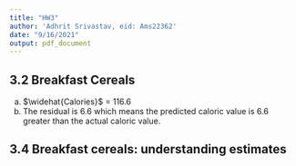 ```yaml
---
title: "HW3"
author: 'Adhrit Srivastav, eid: Ams22362'
date: "9/16/2021"
output: pdf_document
---
```


## 3.2 Breakfast Cereals

a) $\widehat{Calories}$ = 116.6
b) The residual is 6.6 which means the predicted caloric value is 6.6 greater than the actual caloric value.

## 3.4 Breakfast cereals: understanding estimates
